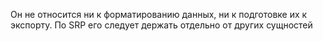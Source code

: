 Он не относится ни к форматированию данных, ни к подготовке их к экспорту. По SRP его следует держать отдельно от других сущностей
